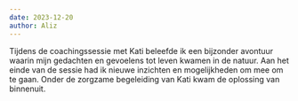 ```yaml
---
date: 2023-12-20
author: Aliz
---
```

Tijdens de coachingssessie met Kati beleefde ik een bijzonder avontuur waarin mijn gedachten en gevoelens tot leven kwamen in de natuur. Aan het einde van de sessie had ik nieuwe inzichten en mogelijkheden om mee om te gaan. Onder de zorgzame begeleiding van Kati kwam de oplossing van binnenuit. 